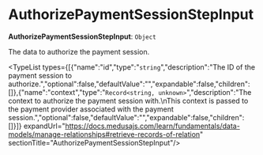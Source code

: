 
# AuthorizePaymentSessionStepInput

 **AuthorizePaymentSessionStepInput**: `Object`

The data to authorize the payment session.

<TypeList types={[{"name":"id","type":"`string`","description":"The ID of the payment session to authorize.","optional":false,"defaultValue":"","expandable":false,"children":[]},{"name":"context","type":"`Record<string, unknown>`","description":"The context to authorize the payment session with.\nThis context is passed to the payment provider associated with the payment session.","optional":false,"defaultValue":"","expandable":false,"children":[]}]} expandUrl="https://docs.medusajs.com/learn/fundamentals/data-models/manage-relationships#retrieve-records-of-relation" sectionTitle="AuthorizePaymentSessionStepInput"/>
